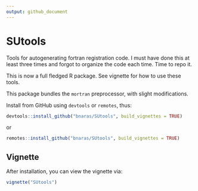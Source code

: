 ```yaml
---
output: github_document
---
```


# SUtools

Tools for autogenerating fortran registration code. I must have done
this at least three times and forgot to organize the code each
time. Time to repo it.

This is now a full fledged R package. See vignette for how to use
these tools.

This package bundles the `mortran` preprocessor, with slight
modifications. 

Install from GitHub using `devtools` or `remotes`, thus:

```r
devtools::install_github("bnaras/SUtools", build_vignettes = TRUE)
```

or

```r
remotes::install_github("bnaras/SUtools", build_vignettes = TRUE)
```

## Vignette

After installation, you can view the vignette via:

```r
vignette("SUtools")
```

